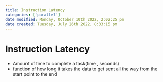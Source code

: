 ```yaml
---
title: Instruction Latency
categories: ['parallel']
date modified: Monday, October 10th 2022, 2:02:25 pm
date created: Tuesday, July 26th 2022, 8:33:15 pm
---
```


# Instruction Latency
- Amount of time to complete a task(time , seconds)
- function of how long it takes the data to get sent all the way from the start point to the end



